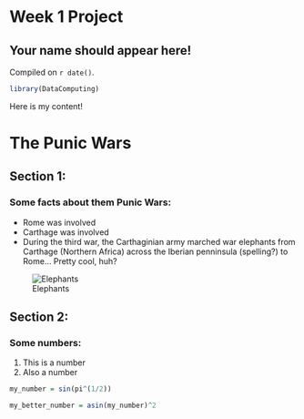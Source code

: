 # Week 1 Project  

## Your name should appear here!

<!-- leave this material as is -->
Compiled on `r date()`.

```r

library(DataComputing)
```
<!-- put your content after this line -->

Here is my content!

# The Punic Wars

## Section 1:

### Some facts about them Punic Wars:

* Rome was involved
* Carthage was involved
* During the third war, the Carthaginian army marched war elephants from Carthage (Northern Africa) across the Iberian penninsula (spelling?) to Rome... Pretty cool, huh?

![Elephants](https://upload.wikimedia.org/wikipedia/commons/3/37/African_Bush_Elephant.jpg)

## Section 2:

### Some numbers:

1.  This is a number
2.  Also a number



```r
my_number = sin(pi^(1/2))
```


```r
my_better_number = asin(my_number)^2
```




